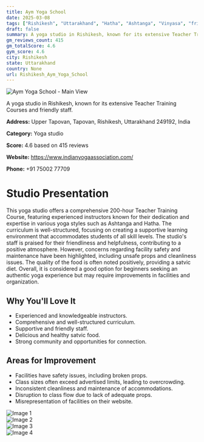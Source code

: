 ```yaml
---
title: Aym Yoga School
date: 2025-03-08
tags: ["Rishikesh", "Uttarakhand", "Hatha", "Ashtanga", "Vinyasa", "friendly atmosphere", "supportive community", "Rishikesh"]  
draft: false
summary: A yoga studio in Rishikesh, known for its extensive Teacher Training Courses and friendly staff.
gm_reviews_count: 415
gm_totalScore: 4.6
gym_score: 4.6
city: Rishikesh
state: Uttarakhand
country: None
url: Rishikesh_Aym_Yoga_School
---
```


<div className="aspect-[16/9] relative my-8">
  <img 
    src="https://lh5.googleusercontent.com/p/AF1QipM7iCEyg58-VPM8TAK2-xE6Z8nsaD5NursgbPI=w1920-h1080-k-no"
    alt="Aym Yoga School - Main View"
    className="object-cover absolute inset-0 w-full h-full rounded-lg"
  />
</div>

A yoga studio in Rishikesh, known for its extensive Teacher Training Courses and friendly staff.

**Address:** Upper Tapovan, Tapovan, Rishikesh, Uttarakhand 249192, India

**Category:** Yoga studio

**Score:** 4.6 based on 415 reviews

**Website:** https://www.indianyogaassociation.com/

**Phone:** +91 75002 77709

# Studio Presentation

This yoga studio offers a comprehensive 200-hour Teacher Training Course, featuring experienced instructors known for their dedication and expertise in various yoga styles such as Ashtanga and Hatha. The curriculum is well-structured, focusing on creating a supportive learning environment that accommodates students of all skill levels. The studio's staff is praised for their friendliness and helpfulness, contributing to a positive atmosphere. However, concerns regarding facility safety and maintenance have been highlighted, including unsafe props and cleanliness issues. The quality of the food is often noted positively, providing a satvic diet. Overall, it is considered a good option for beginners seeking an authentic yoga experience but may require improvements in facilities and organization.

## Why You'll Love It

- Experienced and knowledgeable instructors.
- Comprehensive and well-structured curriculum.
- Supportive and friendly staff.
- Delicious and healthy satvic food.
- Strong community and opportunities for connection.

## Areas for Improvement

- Facilities have safety issues, including broken props.
- Class sizes often exceed advertised limits, leading to overcrowding.
- Inconsistent cleanliness and maintenance of accommodations.
- Disruption to class flow due to lack of adequate props.
- Misrepresentation of facilities on their website.

<div className="grid grid-cols-1 xl:grid-cols-2 gap-4 my-8">
<div className="aspect-[4/3] relative"><img src="https://lh3.googleusercontent.com/p/AF1QipMKbdhBM5f9T3_X6zza-4UorZRF_ryY_ZAx2mRS=w1920-h1080-k-no" alt="Image 1" className="object-cover absolute inset-0 w-full h-full rounded-lg" /></div>
<div className="aspect-[4/3] relative"><img src="https://lh5.googleusercontent.com/p/AF1QipP-jIJL2DgsTuQvnmjxN5xef1oBRpKCD6WZiVM=w1920-h1080-k-no" alt="Image 2" className="object-cover absolute inset-0 w-full h-full rounded-lg" /></div>
<div className="aspect-[4/3] relative"><img src="https://lh5.googleusercontent.com/p/AF1QipNiSd7j_HHbMj4eDl8Dv4XlcAVmTulmlnlWLXE=w1920-h1080-k-no" alt="Image 3" className="object-cover absolute inset-0 w-full h-full rounded-lg" /></div>
<div className="aspect-[4/3] relative"><img src="https://lh5.googleusercontent.com/p/AF1QipNQ-WOF9pQ2mpxh7UnF4fNJzmdJmT8zTa6fUGE=w1920-h1080-k-no" alt="Image 4" className="object-cover absolute inset-0 w-full h-full rounded-lg" /></div>
</div>
